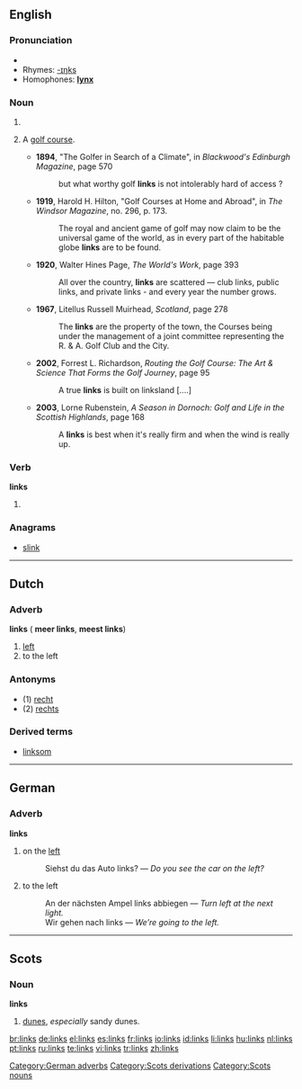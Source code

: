 ==English==

===Pronunciation===
*{{audio|en-us-links.ogg|Audio (US)}}
*Rhymes: [[Rhymes:English:-ɪŋks|-ɪŋks]]
*Homophones: '''[[lynx]]'''

===Noun===
{{en-noun|''[[plural]]''}}

# {{plural of|[[link]]}}
# {{pluralonly}} A [[golf course]].
#*'''1894''', "The Golfer in Search of a Climate", in ''Blackwood's Edinburgh Magazine'', page 570
#*: but what worthy golf '''links''' is not intolerably hard of access ?  
#*'''1919''', Harold H. Hilton, "Golf Courses at Home and Abroad", in ''The Windsor Magazine'', no. 296, p. 173.
#*:The royal and ancient game of golf may now claim to be the universal game of the world, as in every part of the habitable globe '''links''' are to be found. 
#*'''1920''', Walter Hines Page, ''The World's Work'', page 393
#*:All over the country, '''links''' are scattered — club links, public links, and private links - and every year the number grows.
#*'''1967''', Litellus Russell Muirhead, ''Scotland'', page 278
#*:The '''links''' are the property of the town, the Courses being under the management of a joint committee representing the R. & A. Golf Club and the City.
#*'''2002''', Forrest L. Richardson, ''Routing the Golf Course: The Art & Science That Forms the Golf Journey'', page 95
#*:A true '''links''' is built on linksland [....]
#*'''2003''', Lorne Rubenstein, ''A Season in Dornoch: Golf and Life in the Scottish Highlands'', page 168
#*:A '''links''' is best when it's really firm and when the wind is really up.
{{rft|can this word refer to more than one golf course?}}

===Verb===
'''links'''

#{{third-person singular of|[[link]]}}

===Anagrams===
*[[slink]]

----

==Dutch==
===Adverb===
'''links''' ({{compar}} '''meer links''', {{superl}} '''meest links''')

# [[left]]
# to the left

===Antonyms===
* (1) [[recht]]
* (2) [[rechts]]

===Derived terms===
* [[linksom]]

----

==German==
===Adverb===
'''links'''

#on the [[left]]
#:Siehst du das Auto links? &mdash; ''Do you see the car on the left?''
#to the left
#:An der nächsten Ampel links abbiegen &mdash; ''Turn left at the next light.''
#:Wir gehen nach links &mdash; ''We’re going to the left.''

[[Category:German adverbs]]
[[Category:Scots derivations]]

----
==Scots==
===Noun===
'''links'''

#[[dunes]], ''especially'' sandy dunes.

[[Category:Scots nouns]]

[[br:links]]
[[de:links]]
[[el:links]]
[[es:links]]
[[fr:links]]
[[io:links]]
[[id:links]]
[[li:links]]
[[hu:links]]
[[nl:links]]
[[pt:links]]
[[ru:links]]
[[te:links]]
[[vi:links]]
[[tr:links]]
[[zh:links]]